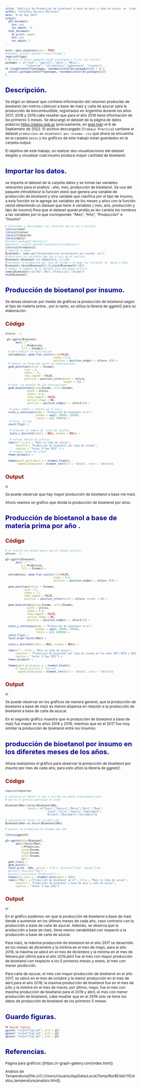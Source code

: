 ```yaml
---
title: "Análisis de Producción de bioetanol a base de maíz y caña de azucar en  Argentina"
author: "Estefany Herrera Martinez"
date: "8 de Sep 2023"
output:
  pdf_document:
    toc: yes
    toc_depth: '2'
  html_document:
    df_print: paged
    toc: yes
    toc_depth: 2
---
```

```{=html}
<style type="text/css">
body{ /* Normal  */
font-size: 12px;
}
td {  /* Table  */
font-size: 10px;
}
h1.title {
font-size: 38px;
color: DarkRed;
}
h1 { /* Header 1 */
font-size: 28px;
color: DarkBlue;
}
h2 { /* Header 2 */
font-size: 22px;
color: DarkBlue;
}
h3 { /* Header 3 */
font-size: 18px;
color: DarkRed;
}
code.r{ /* Code block */
font-size: 8px;
}
pre { /* Code block - determines code spacing between lines */
font-size: 10px;
}
blockquote {
font-size: 12px;
border-left: 5px solid #eee;
}
</style>
```
```r
knitr::opts_chunk$set(echo = TRUE)
#remotes::install_github("rlesur/klippy")
require(klippy)
# Me fijo si estos paquetes están instalados y si no, los instalo
packages <- c("readr", "ggplot2", "dplyr", "Hmisc",
              "tidyverse", "introdataviz","ggbeeswarm", "tinytex")
if (length(setdiff(packages, rownames(installed.packages()))) > 0) {
  install.packages(setdiff(packages, rownames(installed.packages())))
}


```

## Descripción.

Se eligió un dataset que contiene información del volumen producido de bioetanol (en metros cúbicos) a base de maíz y caña de azucar para la producción de biocombustible, registrados en Argentina durante los años 2017, 2018 y 2019;cabe resaltar que para el año 2019 tiene  información de los primeros 5 meses.
Se descargó el dataset de la página de datos públicos <https://datos.gob.ar> (precisamente, en [este link](https://datos.gob.ar/dataset/agroindustria-biocombustible---produccion-por-insumo-bioetanol)) el 8 de Septiembre de 2022. El archivo descargado (`Trabajo Práctico`) contiene el dataset `produccion-de-bioetanol-por-insumo-.csv` que ahora se encuentra en la carpeta `datos`  y los gráficos de este trabajo estan guardados en la carpeta output.

El objetivo de este trabajo, es realizar dos visualizaciones del dataset elegido y  visualizar  cuál insumo produce mayor cantidad de bioetanol.
 

## Importar los datos.

se importa el dataset de la carpeta datos y se toman  las variables relevantes para el análisis : año, mes, producción de bioetanol.
Se usa del paquete *introdataviz* la función *stack* que genera una variable de producción de bioetanol y  otra variable que clasifica por el tipo de insumo, a esta función se le agrega las variables de los  meses y años con la función *cbind* obteniendo un dataset  que  tiene 4 variables ( mes, año, producción y tipo de insumo).Para que el dataset quede  prolijo,se les cambia los nombres a las variables por lo que corresponde: "Mes", "Año", "Producción" e "Insumo".   

```r
# Instalamos y descargamos las librerias que se van a utilizar
library(readr)
library(tinytex)
library(tidyverse)
library(dplyr)
#install.packages("devtools")
#devtools::install_github("psyteachr/introdataviz")
library(introdataviz)
# importo la data
Bioetanol<- read_csv("Data/produccion-de-bioetanol-por-insumo-.csv")
#selecciono las variables que voy a usar en el analisis 
Bioetanol<-Bioetanol %>% select(c(3, 4,7,8))
#concateno la produccion por tipo de insumo y le pego las variables de  meses y años 
Bioetanol<-cbind(Bioetanol[1:2],stack(Bioetanol[3:4]))
# cambio lo nombres de mi dataset para que deque prolijo
names(Bioetanol)<-c("Año","Mes","Produccion","Insumo")
head(Bioetanol)
```

## Producción de bioetanol por insumo. {.tabset .tabset-fade}

Se desea observar por medio de  gráficos  la producción de bioetanol  según el  tipo de materia prima , por lo tanto, se utiliza  la libreria de ggplot2 para su elaboración.

### Código
```r
altura<- .1

 g1<-ggplot(Bioetanol,
       aes(x ="" ,
           y = Produccion,
           fill = Insumo)) +
  # para dibujar la distirbucion 
  introdataviz::geom_flat_violin(trim=FALSE,
                                 alpha = 0.4,
                                 position = position_nudge(x = altura+.05)) +
  # dibujar ne forma dee punto las observaciones 
  geom_point(aes(colour = Insumo), 
             size = 2,
             alpha = .5,
             show.legend = FALSE, 
             position = position_jitter(width = altura,
                                        height = 0)) +
  # hacer los boxplot de las observaciones 
  geom_boxplot(aes(group=Insumo, color=Insumo),
               width = altura,
               alpha = 0.4, 
               show.legend = FALSE, 
               outlier.shape = NA,
               position = position_nudge(x = -altura*2)) +
   
   # poner nombre y limites en el eje y
  scale_y_continuous(name = "Producción de bioetanol en m³",
                     breaks = seq(0, 80000, 20000), 
                     limits = c(0, 80000)) +
   # Girar  el eje 
  coord_flip() +
   
   # eliminar el nombre de  xlim del grafico 
   scale_x_discrete(labels = NULL, breaks = NULL) + 
   
   # colocar bonito el gráfico 
  labs(x="",title = "Maíz vs Caña de azucar", 
       subtitle = "Producción de bioetanol por tipo de insumo", 
       caption = "fecha: 9 Sep 2022" ) +
   # escoger forma del plano 
  theme_minimal() +
   
  theme(panel.grid.major.y = element_blank(),
        legend.background = element_rect(fill = "white", color = "white"))


```

### Output {.active}

```r
g1
```

Se puede observar que hay mayor producción de bioetanol a base me maíz.

Ahora veamos un gráfico que divida la producción de bioetanol por años.

## Producción de bioetanol a base de  materia prima por año . {.tabset .tabset-fade}
### Código

```r
# se realizó nos mismos pasos que en codigo anterior.
altura<- .1

g2<-ggplot(Bioetanol,
       aes(x ="" ,
           y = Produccion,
           fill = Insumo)) +
  
  introdataviz::geom_flat_violin(trim=FALSE, 
                                 alpha = 0.4,
                                 position = position_nudge(x = altura+.05)) +
  
  geom_point(aes(colour = Insumo),
             size = 2,
             alpha = .5,
             show.legend = FALSE, 
             position = position_jitter(width = altura, height = 0)) +
  
  geom_boxplot(aes(group=Insumo, color=Insumo),
               width = altura,
               alpha = 0.4, 
               show.legend = FALSE, 
               outlier.shape = NA,
               position = position_nudge(x = -altura*2)) +
  
  scale_y_continuous(name = "Producción de bioetanol en m³",
                     breaks = seq(0, 80000, 20000), 
                     limits = c(0, 80000)) +
  coord_flip() +
  facet_wrap(~factor(Año)) +
  
  scale_x_discrete(labels = NULL, breaks = NULL) + 
  
  labs(x="", title = "Maíz vs Caña de azucar", 
       subtitle = "Producción de bioetanol por tipo de insumo en los años 2017,2018 y 2019", 
       caption = "fecha: 9 Sep 2022") +
  theme_minimal() +
  
  theme(panel.grid.major.y = element_blank(),
       # legend.position = "bottom" ,
        legend.background = element_rect(fill = "white", color = "white"))
```


### Output {.active}

```r
g2
```
Se puede observar en los gráficos de manera general, que la producción de bioetanol a base de maíz es menos dispersa en relación a la producción de bioetanol a base de caña de azucar.

En el segundo gráfico muestra que el producción  de bioetanol a base de maíz fue mayor en lo años 2018 y 2019, mientras que en el 2017 fue muy similiar la producción de bioetanol entre los insumos. 

##  producción de bioetanol por insumo en los diferetes meses de los años. {.tabset .tabset-fade}
 
Ahora realizamos el gráfico para observar la producción de bioetanol por insumo por mes de cada año, para esto utlizo la libreria de *ggplot2*.

### Código
```r
require(tidyverse)

# convierto en factor el mes y escribo los meses ordinalmente para
# que en el grafico aparezcan en orden.

Bioetanol$Mes<-factor(Bioetanol$Mes, 
               levels = c("Enero","Febrero","Marzo","Abril","Mayo",
                            "Junio","Julio","Agosto","Septiembre",
                            "Octubre","Noviembre","Diciembre"))

# convierto en factor la variable año
Bioetanol$Año<-as.factor(Bioetanol$Año)

# grafico la produccion de insumos por año

library(ggplot2)

g3<-ggplot(data=Bioetanol, 
       aes(x=factor(Mes),
           y=Produccion, 
           group=Insumo,
           shape=Insumo,
           color=Insumo,
           x)) + 
  geom_line() + 
  geom_point() +
  facet_grid( .~Año, switch = "x") +  #scales="free", space="free"
  #scale_x_discrete("Mes") +
  #scale_y_continuous("Producción") +
  theme(axis.text.x = element_text(angle = 90))+
  labs(x="Mes", y="Producción de bioetanol en m³", title = "Maíz vs Caña de azucar", 
       subtitle = "Producción de bioetanol a base de maiz y caña de azucar", 
       caption = "fecha: 9 Sep 2022") 

```

### Output {.active}

```r
g3
```

En el gráfico podemos ver que la producción de bioetanol a base de maíz tiende a aumentar en los últimos meses de cada año, caso contrario con la producción a base de  caña de azucar. Además, se observa que la producción  a base de maíz, tiene menos variabilidad con respecto a la pruducción a base de  caña de azucar.

Para  maíz, la máxima  producción de bioetanol en el año 2017 se desarrollo en los meses de diciembre y la mínima en el mes de mayo, para el año 2018, la máxima se ubicó en el mes de diciembre y la mínima en el mes de febrero,por último para el año 2019,abril fue el mes con mayor  producción de bioetanol  con respecto a los 5 primeros meses y enero, el mes con menor prodicción.

Para caña de azucar, el mes con mayor producción de bioetanol en el año 2017, se ubicó en el mes de octubre y la menor producción en el mes de abril,para el año 2018, la maxima producción de bioetanol fue en el mes de julio y la mínima en el mes de marzo, por último, mayo, fue el mes con máxima producción de bioetanol para el 2019 y abril, el mes con menor producción de bioetanol, cabe resaltar que en el 2019 solo se tiene los datos de producción de bioetanol de los primeros 5 meses.  

## Guardo figuras.
```r
## Guardo figuras.
ggsave( "output/fig1.pdf", plot = g1)
ggsave( "output/fig2.pdf", plot = g2)
ggsave( "output/fig2.pdf", plot = g3)
```

## Referencias.
Página para gráficos ([https://r-graph-gallery.com/index.html])

Análisis de Temperatura([file:///C:/Users/Usuario/AppData/Local/Temp/Rar$EXa0.115/datos_temperatura/analisis.html])
